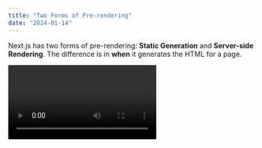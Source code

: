 ```yaml
---
title: "Two Forms of Pre-rendering"
date: "2024-01-14"
---
```


Next.js has two forms of pre-rendering: **Static Generation** and **Server-side Rendering**. The difference is in **when** it generates the HTML for a page.

<Video id="vRj84cs6oGs">

- **Static Generation** is the pre-rendering method that generates the HTML at **build time**. The pre-rendered HTML is then _reused_ on each request.
- **Server-side Rendering** is the pre-rendering method that generates the HTML on **each request**.

<CustomImage src="https://raw.githubusercontent.com/ramirolc02/content/master/images/ssg-ssr.png" alt="SSR vs SSG" >

Importantly, Next.js lets you **choose** which pre-rendering form to use for each page. You can create a "hybrid" Next.js app by using Static Generation for most pages and using Server-side Rendering for others.
